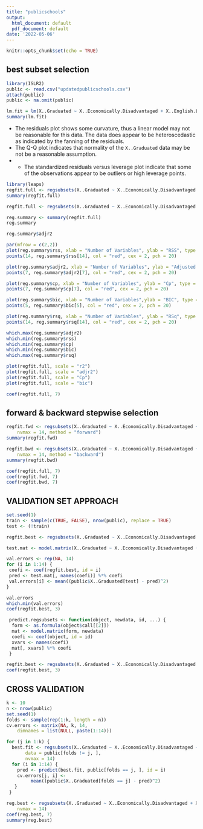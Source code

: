 ```yaml
---
title: "publicschools"
output:
  html_document: default
  pdf_document: default
date: '2022-05-06'
---
```


```r
knitr::opts_chunk$set(echo = TRUE)
```

## best subset selection

```r
library(ISLR2)
public <- read.csv("updatedpublicschools.csv")
attach(public)
public <- na.omit(public)
```

```r
lm.fit = lm(X..Graduated ~ X..Economically.Disadvantaged + X..English.Language.Learner + X..Students.With.Disabilities + X..High.Needs  + X..Hispanic + X..White + X..Males)
summary(lm.fit)

```
- The residuals plot shows some curvature, thus a linear model may not be reasonable for this data. The data does appear to be heteroscedastic as indicated by the fanning of the residuals.
- The Q-Q plot indicates that normality of the `X..Graduated` data may be not be a reasonable assumption. 
- - The standardized residuals versus leverage plot indicate that some of the observations appear to be outliers or high leverage points.


```r
library(leaps)
regfit.full <- regsubsets(X..Graduated ~ X..Economically.Disadvantaged + X..First.Language.Not.English + X..English.Language.Learner + X..Students.With.Disabilities + X..High.Needs + X..African.American + X..Asian + X..Hispanic + X..White + X..Native.American + X..Native.Hawaiian..Pacific.Islander + X..Multi.Race..Non.Hispanic + X..Males + X..Females, public)
summary(regfit.full)

```

```r
regfit.full <- regsubsets(X..Graduated ~ X..Economically.Disadvantaged + X..First.Language.Not.English + X..English.Language.Learner + X..Students.With.Disabilities + X..High.Needs + X..African.American + X..Asian + X..Hispanic + X..White + X..Native.American + X..Native.Hawaiian..Pacific.Islander + X..Multi.Race..Non.Hispanic + X..Males + X..Females, public, nvmax = 14)

reg.summary <- summary(regfit.full)
reg.summary

```


```r
reg.summary$adjr2
```


```r
par(mfrow = c(2,2))
plot(reg.summary$rss, xlab = "Number of Variables", ylab = "RSS", type = "l")
points(14, reg.summary$rss[14], col = "red", cex = 2, pch = 20)

plot(reg.summary$adjr2, xlab = "Number of Variables", ylab = "Adjusted RSq", type = "l")
points(7, reg.summary$adjr2[7], col = "red", cex = 2, pch = 20)

plot(reg.summary$cp, xlab = "Number of Variables", ylab = "Cp", type = "l")
points(7, reg.summary$cp[7], col = "red", cex = 2, pch = 20)

plot(reg.summary$bic, xlab = "Number of Variables",ylab = "BIC", type = "l")
points(5, reg.summary$bic[5], col = "red", cex = 2, pch = 20)

plot(reg.summary$rsq, xlab = "Number of Variables", ylab = "RSq", type = "l")
points(14, reg.summary$rsq[14], col = "red", cex = 2, pch = 20)

```

```r
which.max(reg.summary$adjr2)
which.min(reg.summary$rss)
which.min(reg.summary$cp)
which.min(reg.summary$bic)
which.max(reg.summary$rsq)
```


```r
plot(regfit.full, scale = "r2")
plot(regfit.full, scale = "adjr2")
plot(regfit.full, scale = "Cp")
plot(regfit.full, scale = "bic")
```

```r
coef(regfit.full, 7)
```

## forward & backward stepwise selection

```r
regfit.fwd <- regsubsets(X..Graduated ~ X..Economically.Disadvantaged + X..First.Language.Not.English + X..English.Language.Learner + X..Students.With.Disabilities + X..High.Needs + X..African.American + X..Asian + X..Hispanic + X..White + X..Native.American + X..Native.Hawaiian..Pacific.Islander + X..Multi.Race..Non.Hispanic + X..Males + X..Females, data = public,
    nvmax = 14, method = "forward")
summary(regfit.fwd)

regfit.bwd <- regsubsets(X..Graduated ~ X..Economically.Disadvantaged + X..First.Language.Not.English + X..English.Language.Learner + X..Students.With.Disabilities + X..High.Needs + X..African.American + X..Asian + X..Hispanic + X..White + X..Native.American + X..Native.Hawaiian..Pacific.Islander + X..Multi.Race..Non.Hispanic + X..Males + X..Females, data = public,
    nvmax = 14, method = "backward")
summary(regfit.bwd)
```

```r
coef(regfit.full, 7)
coef(regfit.fwd, 7)
coef(regfit.bwd, 7)
```

## VALIDATION SET APPROACH 

```r
set.seed(1)
train <- sample(c(TRUE, FALSE), nrow(public), replace = TRUE)
test <- (!train)

regfit.best <- regsubsets(X..Graduated ~ X..Economically.Disadvantaged + X..First.Language.Not.English + X..English.Language.Learner + X..Students.With.Disabilities + X..High.Needs + X..African.American + X..Asian + X..Hispanic + X..White + X..Native.American + X..Native.Hawaiian..Pacific.Islander + X..Multi.Race..Non.Hispanic + X..Males + X..Females, data = public[train, ], nvmax = 14)

test.mat <- model.matrix(X..Graduated ~ X..Economically.Disadvantaged + X..First.Language.Not.English + X..English.Language.Learner + X..Students.With.Disabilities + X..High.Needs + X..African.American + X..Asian + X..Hispanic + X..White + X..Native.American + X..Native.Hawaiian..Pacific.Islander + X..Multi.Race..Non.Hispanic + X..Males + X..Females, data = public[test, ])

val.errors <- rep(NA, 14)
for (i in 1:14) {
 coefi <- coef(regfit.best, id = i)
 pred <- test.mat[, names(coefi)] %*% coefi
 val.errors[i] <- mean((public$X..Graduated[test] - pred)^2)
}
```

```r
val.errors
which.min(val.errors)
coef(regfit.best, 3)
```

```r
 predict.regsubsets <- function(object, newdata, id, ...) {
  form <- as.formula(object$call[[2]])
  mat <- model.matrix(form, newdata)
  coefi <- coef(object, id = id)
  xvars <- names(coefi)
  mat[, xvars] %*% coefi
 }

regfit.best <- regsubsets(X..Graduated ~ X..Economically.Disadvantaged + X..First.Language.Not.English + X..English.Language.Learner + X..Students.With.Disabilities + X..High.Needs + X..African.American + X..Asian + X..Hispanic + X..White + X..Native.American + X..Native.Hawaiian..Pacific.Islander + X..Multi.Race..Non.Hispanic + X..Males + X..Females, data = public, nvmax = 19)
coef(regfit.best, 3)
```
## CROSS VALIDATION 

```r
k <- 10
n <- nrow(public)
set.seed(1)
folds <- sample(rep(1:k, length = n))
cv.errors <- matrix(NA, k, 14,
    dimnames = list(NULL, paste(1:14)))
```


```r
for (j in 1:k) {
  best.fit <- regsubsets(X..Graduated ~ X..Economically.Disadvantaged + X..First.Language.Not.English + X..English.Language.Learner + X..Students.With.Disabilities + X..High.Needs + X..African.American + X..Asian + X..Hispanic + X..White + X..Native.American + X..Native.Hawaiian..Pacific.Islander + X..Multi.Race..Non.Hispanic + X..Males + X..Females,
       data = public[folds != j, ],
       nvmax = 14)
  for (i in 1:14) {
    pred <- predict(best.fit, public[folds == j, ], id = i)
    cv.errors[j, i] <-
         mean((public$X..Graduated[folds == j] - pred)^2)
   }
 }

```


```r
reg.best <- regsubsets(X..Graduated ~ X..Economically.Disadvantaged + X..First.Language.Not.English + X..English.Language.Learner + X..Students.With.Disabilities + X..High.Needs + X..African.American + X..Asian + X..Hispanic + X..White + X..Native.American + X..Native.Hawaiian..Pacific.Islander + X..Multi.Race..Non.Hispanic + X..Males + X..Females, data = public,
    nvmax = 14)
coef(reg.best, 7)
summary(reg.best)
```



